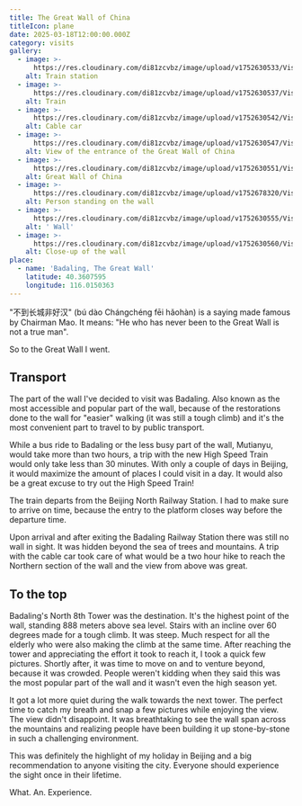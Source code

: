 ```yaml
---
title: The Great Wall of China
titleIcon: plane
date: 2025-03-18T12:00:00.000Z
category: visits
gallery:
  - image: >-
      https://res.cloudinary.com/di81zcvbz/image/upload/v1752630533/Visits/Beijing/IMG_6101_die6tp.jpg
    alt: Train station
  - image: >-
      https://res.cloudinary.com/di81zcvbz/image/upload/v1752630537/Visits/Beijing/IMG_6112_tvqazz.jpg
    alt: Train
  - image: >-
      https://res.cloudinary.com/di81zcvbz/image/upload/v1752630542/Visits/Beijing/IMG_6137_pllhge.jpg
    alt: Cable car
  - image: >-
      https://res.cloudinary.com/di81zcvbz/image/upload/v1752630547/Visits/Beijing/IMG_6144_rqma6x.jpg
    alt: View of the entrance of the Great Wall of China
  - image: >-
      https://res.cloudinary.com/di81zcvbz/image/upload/v1752630551/Visits/Beijing/IMG_6184_goxbgf.jpg
    alt: Great Wall of China
  - image: >-
      https://res.cloudinary.com/di81zcvbz/image/upload/v1752678320/Visits/Beijing/IMG_6190_ivvt0v.jpg
    alt: Person standing on the wall
  - image: >-
      https://res.cloudinary.com/di81zcvbz/image/upload/v1752630555/Visits/Beijing/IMG_6201_atwqji.jpg
    alt: ' Wall'
  - image: >-
      https://res.cloudinary.com/di81zcvbz/image/upload/v1752630560/Visits/Beijing/IMG_6209_fomyjz.jpg
    alt: Close-up of the wall
place:
  - name: 'Badaling, The Great Wall'
    latitude: 40.3607595
    longitude: 116.0150363
---
```


"不到长城非好汉" (bú dào Chángchéng fēi hǎohàn) is a saying made famous by Chairman Mao. It means: "He who has never been to the Great Wall is not a true man".

So to the Great Wall I went.

## Transport

The part of the wall I've decided to visit was Badaling. Also known as the most accessible and popular part of the wall, because of the restorations done to the wall for "easier" walking (it was still a tough climb) and it's the most convenient part to travel to by public transport.

While a bus ride to Badaling or the less busy part of the wall, Mutianyu, would take more than two hours, a trip with the new High Speed Train would only take less than 30 minutes. With only a couple of days in Beijing, it would maximize the amount of places I could visit in a day. It would also be a great excuse to try out the High Speed Train!

<BlogImage image="https://res.cloudinary.com/di81zcvbz/image/upload/v1752630537/Visits/Beijing/IMG_6112_tvqazz.jpg" alt="train" />

The train departs from the Beijing North Railway Station. I had to make sure to arrive on time, because the entry to the platform closes way before the departure time.

Upon arrival and after exiting the Badaling Railway Station there was still no wall in sight. It was hidden beyond the sea of trees and mountains. A trip with the cable car took care of what would be a two hour hike to reach the Northern section of the wall and the view from above was great.

<BlogImage image="https://res.cloudinary.com/di81zcvbz/image/upload/v1752630542/Visits/Beijing/IMG_6137_pllhge.jpg" alt="cable car" />

## To the top

Badaling's North 8th Tower was the destination. It's the highest point of the wall, standing 888 meters above sea level. Stairs with an incline over 60 degrees made for a tough climb. It was steep. Much respect for all the elderly who were also making the climb at the same time. After reaching the tower and appreciating the effort it took to reach it, I took a quick few pictures. Shortly after, it was time to move on and to venture beyond, because it was crowded. People weren't kidding when they said this was the most popular part of the wall and it wasn't even the high season yet.

It got a lot more quiet during the walk towards the next tower. The perfect time to catch my breath and snap a few pictures while enjoying the view. The view didn't disappoint. It was breathtaking to see the wall span across the mountains and realizing people have been building it up stone-by-stone in such a challenging environment.

<BlogImage image="https://res.cloudinary.com/di81zcvbz/image/upload/v1752630551/Visits/Beijing/IMG_6184_goxbgf.jpg" alt="wall" />

This was definitely the highlight of my holiday in Beijing and a big recommendation to anyone visiting the city. Everyone should experience the sight once in their lifetime.

What. An. Experience.
